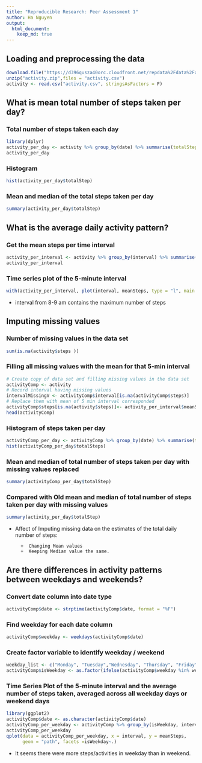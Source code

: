 ```yaml
---
title: "Reproducible Research: Peer Assessment 1"
author: Ha Nguyen
output: 
  html_document:
    keep_md: true
---
```



## Loading and preprocessing the data
```r
download.file("https://d396qusza40orc.cloudfront.net/repdata%2Fdata%2Factivity.zip", "activity.zip", method = "curl")
unzip("activity.zip",files = "activity.csv")
activity <- read.csv("activity.csv", stringsAsFactors = F)
```

## What is mean total number of steps taken per day?
### Total number of steps taken each day 
```r
library(dplyr)
activity_per_day <- activity %>% group_by(date) %>% summarise(totalSteps = sum(steps, na.rm = T))
activity_per_day
```

### Histogram 
```r
hist(activity_per_day$totalStep)
```

### Mean and median of the total steps taken per day 
``` r
summary(activity_per_day$totalStep)
``` 

## What is the average daily activity pattern?
### Get the mean steps per time interval
```r
activity_per_interval <- activity %>% group_by(interval) %>% summarise(meanSteps = sum(steps, na.rm=T)/length(date))
activity_per_interval
```

### Time series plot of the 5-minute interval 
```r
with(activity_per_interval, plot(interval, meanSteps, type = "l", main = "Average daily activity")) 
```

* interval from 8-9 am contains the maximum number of steps 

## Imputing missing values
### Number of missing values in the data set 
```r
sum(is.na(activity$steps ))
```

### Filling all missing values with the mean for that 5-min interval 
```r
# Create copy of data set and filling missing values in the data set 
activityComp <- activity
# Record interval having missing values 
intervalMissingV <- activityComp$interval[is.na(activityComp$steps)]
# Replace them with mean of 5 min interval corresponded 
activityComp$steps[is.na(activity$steps)]<- activity_per_interval$meanSteps[match(intervalMissingV, activity_per_interval$interval)]
head(activityComp)
```

### Histogram of steps taken per day 
```r
activityComp_per_day <- activityComp %>% group_by(date) %>% summarise(totalSteps = sum(steps, na.rm = T))
hist(activityComp_per_day$totalSteps)
```

### Mean and median of total number of steps taken per day with missing values replaced 
```r
summary(activityComp_per_day$totalStep)
```

### Compared with Old mean and median of total number of steps taken per day with missing values 
```r
summary(activity_per_day$totalStep)
```

- Affect of Imputing missing data on the estimates of the total daily number of steps: 

        +  Changing Mean values
        +  Keeping Median value the same.  

## Are there differences in activity patterns between weekdays and weekends?
### Convert date column into date type 
```r
activityComp$date <- strptime(activityComp$date, format = "%F")
```

### Find weekday for each date column 
``` r
activityComp$weekday <- weekdays(activityComp$date)
```

### Create factor variable to identify weekday / weekend 
```r
weekday_list <- c("Monday", "Tuesday","Wednesday", "Thursday", "Friday")
activityComp$isWeekday <- as.factor(ifelse(activityComp$weekday %in% weekday_list, "weekday", "weekend"))
```

### Time Series Plot of the 5-minute interval and the average number of steps taken, averaged across all weekday days or weekend days
```r
library(ggplot2)
activityComp$date <- as.character(activityComp$date)
activityComp_per_weekday <- activityComp %>% group_by(isWeekday, interval) %>% summarise(meanSteps = sum(steps, na.rm=T)/length(isWeekday))
activityComp_per_weekday
qplot(data = activityComp_per_weekday, x = interval, y = meanSteps, 
      geom = "path", facets =isWeekday~.) 
```

- It seems there were more steps/activities in weekday than in weekend. 
